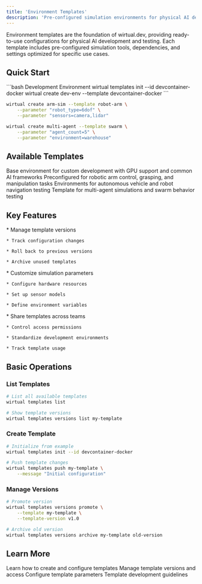 ```yaml
---
title: 'Environment Templates'
description: 'Pre-configured simulation environments for physical AI development'
---
```


Environment templates are the foundation of wirtual.dev, providing ready-to-use configurations for physical AI development and testing. Each template includes pre-configured simulation tools, dependencies, and settings optimized for specific use cases.

## Quick Start

<CodeGroup>
  ```bash Development Environment
  wirtual templates init --id devcontainer-docker
  wirtual create dev-env --template devcontainer-docker
  ```

  ```bash Robotic Arm Simulation
  wirtual create arm-sim --template robot-arm \
      --parameter "robot_type=6dof" \
      --parameter "sensors=camera,lidar"
  ```

  ```bash Multi-Agent Testing
  wirtual create multi-agent --template swarm \
      --parameter "agent_count=5" \
      --parameter "environment=warehouse"
  ```
</CodeGroup>

## Available Templates

<CardGroup cols={2}>
  <Card title="Development Container" icon="code" color="#2563EB">
    Base environment for custom development with GPU support and common AI frameworks
  </Card>

  <Card title="Robotic Arm" icon="robot" color="#2563EB">
    Preconfigured for robotic arm control, grasping, and manipulation tasks
  </Card>

  <Card title="Autonomous Navigation" icon="car" color="#2563EB">
    Environments for autonomous vehicle and robot navigation testing
  </Card>

  <Card title="Multi-Agent Systems" icon="cubes" color="#2563EB">
    Template for multi-agent simulations and swarm behavior testing
  </Card>
</CardGroup>

## Key Features

<AccordionGroup>
  <Accordion title="Version Control" icon="code-branch">
    * Manage template versions

    * Track configuration changes

    * Roll back to previous versions

    * Archive unused templates
  </Accordion>

  <Accordion title="Environment Configuration" icon="sliders">
    * Customize simulation parameters

    * Configure hardware resources

    * Set up sensor models

    * Define environment variables
  </Accordion>

  <Accordion title="Team Collaboration" icon="users">
    * Share templates across teams

    * Control access permissions

    * Standardize development environments

    * Track template usage
  </Accordion>
</AccordionGroup>

## Basic Operations

### List Templates

```bash
# List all available templates
wirtual templates list

# Show template versions
wirtual templates versions list my-template
```

### Create Template

```bash
# Initialize from example
wirtual templates init --id devcontainer-docker

# Push template changes
wirtual templates push my-template \
    --message "Initial configuration"
```

### Manage Versions

```bash
# Promote version
wirtual templates versions promote \
    --template my-template \
    --template-version v1.0

# Archive old version
wirtual templates versions archive my-template old-version
```

## Learn More

<CardGroup>
  <Card title="Template Creation" icon="plus" href="template-basics" color="#2563EB">
    Learn how to create and configure templates
  </Card>

  <Card title="Template Management" icon="gear" href="template-management" color="#2563EB">
    Manage template versions and access
  </Card>

  <Card title="Parameters Guide" icon="sliders" href="template-parameters" color="#2563EB">
    Configure template parameters
  </Card>

  <Card title="Best Practices" icon="book" href="template-best-practices" color="#2563EB">
    Template development guidelines
  </Card>
</CardGroup>